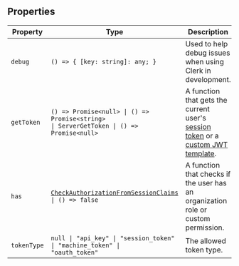## Properties

| Property                           | Type                                                                                                                    | Description                                                                                                                                                                |
| ---------------------------------- | ----------------------------------------------------------------------------------------------------------------------- | -------------------------------------------------------------------------------------------------------------------------------------------------------------------------- |
| <a id="debug"></a> `debug`         | <code>() => \{ [key: string]: any; \}</code>                                                                            | Used to help debug issues when using Clerk in development.                                                                                                                 |
| <a id="gettoken"></a> `getToken`   | <code>() => Promise\<null\> \| () => Promise\<string\> \| ServerGetToken \| () => Promise\<null\></code>                | A function that gets the current user's [session token](/docs/backend-requests/resources/session-tokens) or a [custom JWT template](/docs/backend-requests/jwt-templates). |
| <a id="has"></a> `has`             | <code>[CheckAuthorizationFromSessionClaims](../types/check-authorization-from-session-claims.mdx) \| () => false</code> | A function that checks if the user has an organization role or custom permission.                                                                                          |
| <a id="tokentype"></a> `tokenType` | <code>null \| "api_key" \| "session_token" \| "machine_token" \| "oauth_token"</code>                                   | The allowed token type.                                                                                                                                                    |
